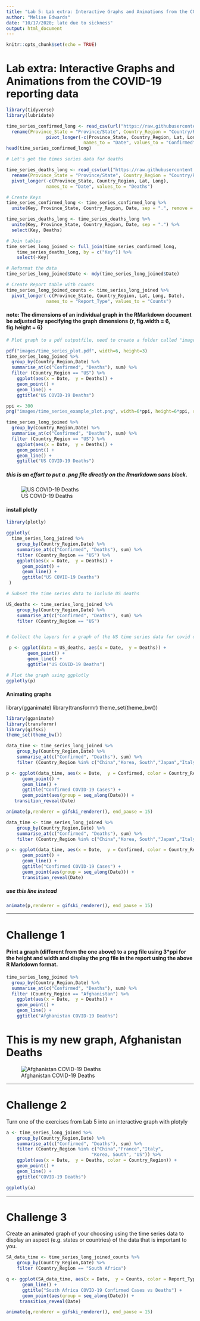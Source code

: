 ```yaml
---
title: "Lab 5: Lab extra: Interactive Graphs and Animations from the COVID-19 reporting data"
author: "Melise Edwards"
date: "10/17/2020; late due to sickness"
output: html_document
---
```


```r
knitr::opts_chunk$set(echo = TRUE)
```

# Lab extra: Interactive Graphs and Animations from the COVID-19 reporting data

```r
library(tidyverse)
library(lubridate)
```

```r
time_series_confirmed_long <- read_csv(url("https://raw.githubusercontent.com/CSSEGISandData/COVID-19/master/csse_covid_19_data/csse_covid_19_time_series/time_series_covid19_confirmed_global.csv")) %>%
  rename(Province_State = "Province/State", Country_Region = "Country/Region")  %>% 
               pivot_longer(-c(Province_State, Country_Region, Lat, Long),
                             names_to = "Date", values_to = "Confirmed") 
head(time_series_confirmed_long)
```

```r
# Let's get the times series data for deaths

time_series_deaths_long <- read_csv(url("https://raw.githubusercontent.com/CSSEGISandData/COVID-19/master/csse_covid_19_data/csse_covid_19_time_series/time_series_covid19_deaths_global.csv")) %>%
  rename(Province_State = "Province/State", Country_Region = "Country/Region")  %>% 
  pivot_longer(-c(Province_State, Country_Region, Lat, Long),
               names_to = "Date", values_to = "Deaths")
```

```r
# Create Keys 
time_series_confirmed_long <- time_series_confirmed_long %>% 
  unite(Key, Province_State, Country_Region, Date, sep = ".", remove = FALSE)

time_series_deaths_long <- time_series_deaths_long %>% 
  unite(Key, Province_State, Country_Region, Date, sep = ".") %>% 
  select(Key, Deaths)
```


```r
# Join tables
time_series_long_joined <- full_join(time_series_confirmed_long,
    time_series_deaths_long, by = c("Key")) %>% 
    select(-Key)
```


```r
# Reformat the data
time_series_long_joined$Date <- mdy(time_series_long_joined$Date)
```


```r
# Create Report table with counts
time_series_long_joined_counts <- time_series_long_joined %>% 
  pivot_longer(-c(Province_State, Country_Region, Lat, Long, Date),
               names_to = "Report_Type", values_to = "Counts")
```


#### note: The dimensions of an individual graph in the RMarkdown document be adjusted by specifying the graph dimensions {r, fig.width = 6, fig.height = 6}

```r
# Plot graph to a pdf outputfile, need to create a folder called "images" first in the directory you're working out of, but very cool! 


```



```r
pdf("images/time_series_plot.pdf", width=6, height=3)
time_series_long_joined %>% 
  group_by(Country_Region,Date) %>% 
  summarise_at(c("Confirmed", "Deaths"), sum) %>% 
  filter (Country_Region == "US") %>% 
    ggplot(aes(x = Date,  y = Deaths)) + 
    geom_point() +
    geom_line() +
    ggtitle("US COVID-19 Deaths")
```

```r
ppi <- 300
png("images/time_series_example_plot.png", width=6*ppi, height=6*ppi, res=ppi)
```


```r
time_series_long_joined %>% 
  group_by(Country_Region,Date) %>% 
  summarise_at(c("Confirmed", "Deaths"), sum) %>% 
  filter (Country_Region == "US") %>% 
    ggplot(aes(x = Date,  y = Deaths)) + 
    geom_point() +
    geom_line() +
    ggtitle("US COVID-19 Deaths")
```

##### this is an effort to put a .png file directly on the Rmarkdown sans block. 

![US COVID-19 Deaths](images/time_series_example_plot.png) 

#### install plotly 

```r
library(plotly)
```

```r
ggplotly(
  time_series_long_joined %>% 
    group_by(Country_Region,Date) %>% 
    summarise_at(c("Confirmed", "Deaths"), sum) %>% 
    filter (Country_Region == "US") %>% 
    ggplot(aes(x = Date,  y = Deaths)) + 
      geom_point() +
      geom_line() +
      ggtitle("US COVID-19 Deaths")
 )
```


```r
# Subset the time series data to include US deaths

US_deaths <- time_series_long_joined %>% 
    group_by(Country_Region,Date) %>% 
    summarise_at(c("Confirmed", "Deaths"), sum) %>% 
    filter (Country_Region == "US")


# Collect the layers for a graph of the US time series data for covid deaths

 p <- ggplot(data = US_deaths, aes(x = Date,  y = Deaths)) + 
        geom_point() +
        geom_line() +
        ggtitle("US COVID-19 Deaths")
```


```r
# Plot the graph using ggplotly
ggplotly(p)
```


#### Animating graphs 

library(gganimate)
library(transformr)
theme_set(theme_bw())

```r
library(gganimate)
library(transformr)
library(gifski)
theme_set(theme_bw())
```


```r
data_time <- time_series_long_joined %>% 
    group_by(Country_Region,Date) %>% 
    summarise_at(c("Confirmed", "Deaths"), sum) %>% 
    filter (Country_Region %in% c("China","Korea, South","Japan","Italy","US")) 

p <- ggplot(data_time, aes(x = Date,  y = Confirmed, color = Country_Region)) + 
      geom_point() +
      geom_line() +
      ggtitle("Confirmed COVID-19 Cases") +
      geom_point(aes(group = seq_along(Date))) +
   transition_reveal(Date) 


```
```r
animate(p,renderer = gifski_renderer(), end_pause = 15)
```


```r
data_time <- time_series_long_joined %>% 
    group_by(Country_Region,Date) %>% 
    summarise_at(c("Confirmed", "Deaths"), sum) %>% 
    filter (Country_Region %in% c("China","Korea, South","Japan","Italy","US")) 

p <- ggplot(data_time, aes(x = Date,  y = Confirmed, color = Country_Region)) + 
      geom_point() +
      geom_line() +
      ggtitle("Confirmed COVID-19 Cases") +
      geom_point(aes(group = seq_along(Date))) +
      transition_reveal(Date) 

```



##### use this line instead 

```r
animate(p,renderer = gifski_renderer(), end_pause = 15)

```




********************


# Challenge 1
#### Print a graph (different from the one above) to a png file using 3*ppi for the height and width and display the png file in the report using the above R Markdown format.

```r
time_series_long_joined %>% 
  group_by(Country_Region,Date) %>% 
  summarise_at(c("Confirmed", "Deaths"), sum) %>% 
  filter (Country_Region == "Afghanistan") %>% 
    ggplot(aes(x = Date,  y = Deaths)) + 
    geom_point() +
    geom_line() +
    ggtitle("Afghanistan COVID-19 Deaths")
```

# This is my new graph, Afghanistan Deaths 

![Afghanistan COVID-19 Deaths](images/Afg_Deaths.png)

********

# Challenge 2
Turn one of the exercises from Lab 5 into an interactive graph with plotyly

```r
a <- time_series_long_joined %>% 
    group_by(Country_Region,Date) %>% 
    summarise_at(c("Confirmed", "Deaths"), sum) %>% 
    filter (Country_Region %in% c("China","France","Italy", 
                                "Korea, South", "US")) %>% 
    ggplot(aes(x = Date,  y = Deaths, color = Country_Region)) + 
    geom_point() +
    geom_line() +
    ggtitle("COVID-19 Deaths")

ggplotly(a)

```


********

# Challenge 3
Create an animated graph of your choosing using the time series data to display an aspect (e.g. states or countries) of the data that is important to you.

```r
SA_data_time <- time_series_long_joined_counts %>% 
    group_by(Country_Region,Date) %>% 
    filter (Country_Region == "South Africa") 

```

```r

q <- ggplot(SA_data_time, aes(x = Date,  y = Counts, color = Report_Type)) + 
      geom_line() +
      ggtitle("South Africa COVID-19 Confirmed Cases vs Deaths") +
      geom_point(aes(group = seq_along(Date))) +
     transition_reveal(Date)

animate(q,renderer = gifski_renderer(), end_pause = 15)
```



